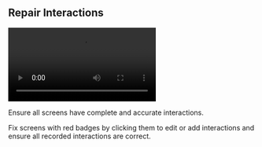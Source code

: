 ## Repair Interactions

<video src="/demo.mp4" className="not-prose w-full h-auto rounded-lg focus:outline-hidden focus:ring-0" autoPlay loop></video>

Ensure all screens have complete and accurate interactions.

Fix screens with red badges by clicking them to edit or add interactions and ensure all recorded interactions are correct.
